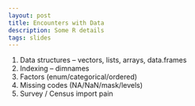 ```yaml
---
layout: post
title: Encounters with Data
description: Some R details
tags: slides
---
```


1. Data structures -- vectors, lists, arrays, data.frames
1. Indexing -- dimnames
1. Factors (enum/categorical/ordered)
1. Missing codes (NA/NaN/mask/levels)
1. Survey / Census import pain
